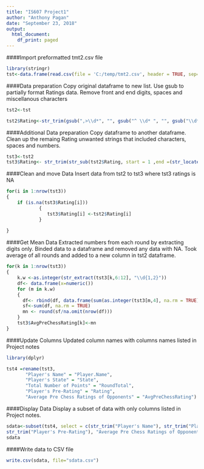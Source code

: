 ```yaml
---
title: "IS607 Project1"
author: "Anthony Pagan"
date: "September 23, 2018"
output:
  html_document:
    df_print: paged
---
```



####Import preformatted tmt2.csv file 


```r
library(stringr)
tst<-data.frame(read.csv(file = 'C:/temp/tmt2.csv', header = TRUE, sep= ",", stringsAsFactors = FALSE))
```

####Data preparation
Copy original dataframe to new list. Use gsub to partially format Ratings data. Remove front and end digits, spaces and miscellanous characters

```r
tst2<-tst

tst2$Rating<-str_trim(gsub(",>\\d*", "", gsub("^ \\d* ", "", gsub("\\d*/ R: ", "", tst$Rating))))
```

####Additional Data preparation
Copy dataframe to another dataframe. Clean up the remaing Rating unwanted strings that included characters, spaces and numbers. 

```r
tst3<-tst2
tst3$Rating<- str_trim(str_sub(tst2$Rating, start = 1 ,end =(str_locate(tst2$Rating, pattern = "(.?P. ?.)|( .)")[,1])))
```

####Clean and move Data
Insert data from tst2 to tst3 where tst3 ratings is NA

```r
for(i in 1:nrow(tst3))
{
    if (is.na(tst3$Rating[i]))
            {
               tst3$Rating[i] <-tst2$Rating[i]
            }
      
}
```

####Get Mean Data
Extracted numbers from each round by extracting digits only. Binded data to a dataframe and removed any data with NA. Took average of all rounds and added to a new column in tst2 dataframe.
```r
for(k in 1:nrow(tst3))
{
    k.w <-as.integer(str_extract(tst3[k,6:12], "\\d{1,2}"))
    df<- data.frame(x=numeric())
    for (m in k.w)
    {
      df<- rbind(df, data.frame(sum(as.integer(tst3[m,4], na.rm = TRUE))))
      sf<-sum(df, na.rm = TRUE)
      mn <- round(sf/na.omit(nrow(df)))
    }
    tst3$AvgPreChessRating[k]<-mn
}
```

####Update Columns
Updated column names with columns names listed in Project notes

```r
library(dplyr)

tst4 =rename(tst3, 
       "Player's Name" = "Player.Name", 
       "Player's State" = "State",
       "Total Number of Points" = "RoundTotal",
       "Player's Pre-Rating" = "Rating",
       "Average Pre Chess Ratings of Opponents" = "AvgPreChessRating")
```

####Display Data
Display a subset of data with only columns listed in Project notes.

```r
sdata<-subset(tst4, select = c(str_trim("Player's Name"), str_trim("Player's State"),str_trim("Total Number of Points"),
str_trim("Player's Pre-Rating"), "Average Pre Chess Ratings of Opponents"))
sdata
```

####Write data to CSV file

```r
write.csv(sdata, file="sdata.csv")
```
